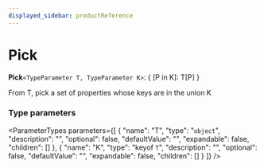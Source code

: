 ```yaml
---
displayed_sidebar: productReference
---
```



# Pick

 **Pick**`<TypeParameter T, TypeParameter K>`: &#123; [P in K]: T[P] &#125;

From T, pick a set of properties whose keys are in the union K

### Type parameters

<ParameterTypes parameters={[
  {
    "name": "T",
    "type": "`object`",
    "description": "",
    "optional": false,
    "defaultValue": "",
    "expandable": false,
    "children": []
  },
  {
    "name": "K",
    "type": "keyof `T`",
    "description": "",
    "optional": false,
    "defaultValue": "",
    "expandable": false,
    "children": []
  }
]} />
